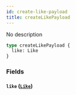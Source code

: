 ```yaml
---
id: create-like-payload
title: createLikePayload
---
```


No description

```graphql
type createLikePayload {
  like: Like
}
```

### Fields

#### `like` ([`Like`](/v1/objects/like))
